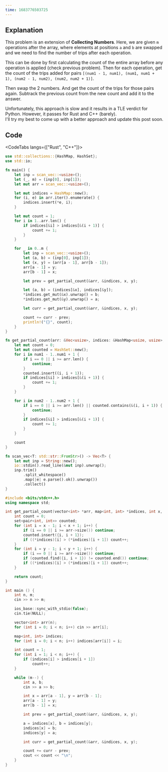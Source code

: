 ```yaml
---
time: 1683776503725
---
```


## Explanation

This problem is an extension of **Collecting Numbers**. Here, we are given `m` operations after the array, where elements at positions `a` and `b` are swapped and we need to find the number of trips after each operation.

This can be done by first calculating the count of the entire array before any operation is applied (check previous problem). Then for each operation, get the count of the trips added for pairs `[(num1 - 1, num1), (num1, num1 + 1), (num2 - 1, num2), (num2, num2 + 1)]`.

Then swap the 2 numbers. And get the count of the trips for those pairs again. Subtrack the previous count from the new count and add it to the answer.

Unfortunately, this approach is slow and it results in a TLE verdict for Python. However, it passes for Rust and C++ (barely).\
I'll try my best to come up with a better approach and update this post soon.

## Code

<CodeTabs langs={["Rust", "C++"]}>

```rust
use std::collections::{HashMap, HashSet};
use std::io;

fn main() {
    let inp = scan_vec::<usize>();
    let (_, m) = (inp[0], inp[1]);
    let mut arr = scan_vec::<usize>();

    let mut indices = HashMap::new();
    for (i, e) in arr.iter().enumerate() {
        indices.insert(*e, i);
    }

    let mut count = 1;
    for i in 1..arr.len() {
        if indices[&i] > indices[&(i + 1)] {
            count += 1;
        }
    }

    for _ in 0..m {
        let inp = scan_vec::<usize>();
        let (a, b) = (inp[0], inp[1]);
        let (x, y) = (arr[a - 1], arr[b - 1]);
        arr[a - 1] = y;
        arr[b - 1] = x;

        let prev = get_partial_count(&arr, &indices, x, y);

        let (a, b) = (indices[&x], indices[&y]);
        *indices.get_mut(&x).unwrap() = b;
        *indices.get_mut(&y).unwrap() = a;

        let curr = get_partial_count(&arr, &indices, x, y);

        count += curr - prev;
        println!("{}", count);
    }
}

fn get_partial_count(arr: &Vec<usize>, indices: &HashMap<usize, usize>, num1: usize, num2: usize) -> usize {
    let mut count = 0;
    let mut counted = HashSet::new();
    for i in num1 - 1..num1 + 1 {
        if i == 0 || i >= arr.len() {
            continue;
        }
        counted.insert((i, i + 1));
        if indices[&i] > indices[&(i + 1)] {
            count += 1;
        }
    }

    for i in num2 - 1..num2 + 1 {
        if i == 0 || i >= arr.len() || counted.contains(&(i, i + 1)) {
            continue;
        }
        if indices[&i] > indices[&(i + 1)] {
            count += 1;
        }
    }

    count
}

fn scan_vec<T: std::str::FromStr>() -> Vec<T> {
    let mut inp = String::new();
    io::stdin().read_line(&mut inp).unwrap();
    inp.trim()
        .split_whitespace()
        .map(|e| e.parse().ok().unwrap())
        .collect()
}
```

```cpp
#include <bits/stdc++.h>
using namespace std;

int get_partial_count(vector<int> *arr, map<int, int> *indices, int x, int y) {
    int count = 0;
    set<pair<int, int>> counted;
    for (int i = x - 1; i < x + 1; i++) {
        if (i == 0 || i >= arr->size()) continue;
        counted.insert({i, i + 1});
        if ((*indices)[i] > (*indices)[i + 1]) count++;
    }
    for (int i = y - 1; i < y + 1; i++) {
        if (i == 0 || i >= arr->size()) continue;
        if (counted.find({i, i + 1}) != counted.end()) continue;
        if ((*indices)[i] > (*indices)[i + 1]) count++;
    }

    return count;
}

int main () {
    int n, m;
    cin >> n >> m;

    ios_base::sync_with_stdio(false);
    cin.tie(NULL);

    vector<int> arr(n);
    for (int i = 0; i < n; i++) cin >> arr[i];

    map<int, int> indices;
    for (int i = 0; i < n; i++) indices[arr[i]] = i;

    int count = 1;
    for (int i = 1; i < n; i++) {
        if (indices[i] > indices[i + 1])
            count++;
    }

    while (m--) {
        int a, b;
        cin >> a >> b;

        int x = arr[a - 1], y = arr[b - 1];
        arr[a - 1] = y;
        arr[b - 1] = x;

        int prev = get_partial_count(&arr, &indices, x, y);

        a = indices[x], b = indices[y];
        indices[x] = b;
        indices[y] = a;

        int curr = get_partial_count(&arr, &indices, x, y);

        count += curr - prev;
        cout << count << "\n";
    }
}
```

</CodeTabs>
